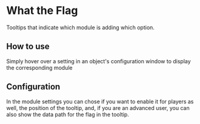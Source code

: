 
# What the Flag

Tooltips that indicate which module is adding which option.

## How to use

Simply hover over a setting in an object's configuration window to
display the corresponding module

## Configuration

<ImageButBetter src="/..public/images/WTF/Wtftooltip.png" alt="Basic WTF Tooltip" width={2000} height={2000} className={styles.wikiimagesmall}/>

In the module settings you can chose if you want to enable it for
players as well, the position of the tooltip, and, if you are an
advanced user, you can also show the data path for the flag in the
tooltip.
